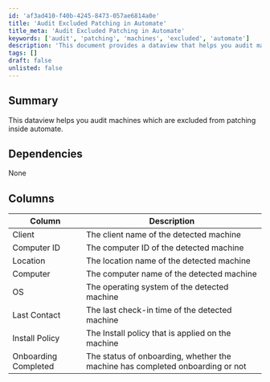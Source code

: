 ```yaml
---
id: 'af3ad410-f40b-4245-8473-057ae6814a0e'
title: 'Audit Excluded Patching in Automate'
title_meta: 'Audit Excluded Patching in Automate'
keywords: ['audit', 'patching', 'machines', 'excluded', 'automate']
description: 'This document provides a dataview that helps you audit machines that are excluded from patching within ConnectWise Automate. It outlines the necessary columns and their descriptions for efficient tracking and management.'
tags: []
draft: false
unlisted: false
---
```

## Summary

This dataview helps you audit machines which are excluded from patching inside automate.

## Dependencies

None

## Columns

| Column                  | Description                                                 |
|------------------------|-------------------------------------------------------------|
| Client                 | The client name of the detected machine                     |
| Computer ID            | The computer ID of the detected machine                     |
| Location               | The location name of the detected machine                   |
| Computer               | The computer name of the detected machine                   |
| OS                     | The operating system of the detected machine                |
| Last Contact           | The last check-in time of the detected machine              |
| Install Policy         | The Install policy that is applied on the machine           |
| Onboarding Completed    | The status of onboarding, whether the machine has completed onboarding or not |













